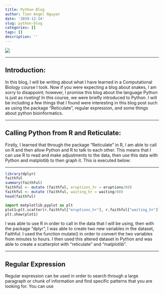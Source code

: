 ```yaml
---
title: Python Blog
author: Tien Angel Nguyen
date: '2019-12-14'
slug: python-blog
categories: []
tags: []
description: ''
---
```


![](/blog/2019-12-14-python-blog_files/pythonimage.jpg)

---

## Introduction:

In this blog, I will be writing about what I have learned in a Computational Biology course I took. Now if  you were expecting a blog about snakes, I am sorry to disappoint; however, I promise this blog about the language Python is just as riveting! In this course, we were briefly introduced to Python. I will be including a few things that I found were interesting in this blog post such as using the package "Reticulate", regular expression, and some things about python bioinformatics.

---

## Calling Python from R and Reticulate:

Firstly, I learned that through the package "Reticulate" in R, I am able to call on R and then allow Python and R to talk to each other. This means that I can use R to read and make adjustments to the data, then use this data with Python and matplotlib to then graph it. This is executed below:

---

```r
library(dplyr)
faithful
summary(faithful)
faithful <- mutate (faithful, eruptions_hr = eruptions/60)
faithful <- mutate (faithful, waiting_hr = waiting/60)
head(faithful)
```

```python
import matplotlib.pyplot as plt 
plot1=plt.scatter(r.faithful["eruptions_hr"], r.faithful["waiting_hr"])
plt.show(plot1)
```

I was able to use R in order to call in the data that I will be using, then with the package "dplyr", I was able to create two new variables in the dataset, Faithful. I used the function mutate() in order to convert the two variables from minutes to hours. I then used this altered dataset in Python and was able to create a scatterplot with "reticulate" and "matplotlib". 

---

## Regular Expression

Regular expression can be used in order to search through a large paragraph or chunk of information and find specific patterns that you are looking for. You can use 

```python


```





